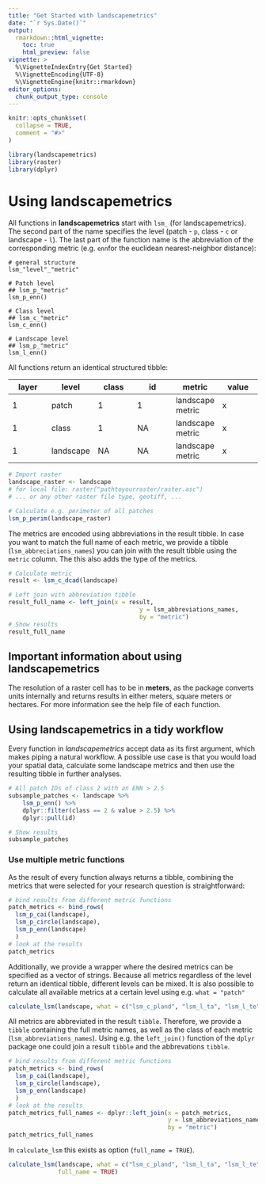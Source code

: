 ```yaml
---
title: "Get Started with landscapemetrics"
date: "`r Sys.Date()`"
output:
  rmarkdown::html_vignette:
    toc: true
    html_preview: false
vignette: >
  %\VignetteIndexEntry{Get Started}
  %\VignetteEncoding{UTF-8}
  %\VignetteEngine{knitr::rmarkdown}
editor_options: 
  chunk_output_type: console
---
```

```r
knitr::opts_chunk$set(
  collapse = TRUE,
  comment = "#>"
)
```

```r
library(landscapemetrics)
library(raster)
library(dplyr)
```

# Using **landscapemetrics**

All functions in **landscapemetrics** start with `lsm_` (for landscapemetrics). The second part of the name specifies the level (patch - `p`, class - `c` or landscape - `l`). The last part of the function name is the abbreviation of the corresponding metric (e.g. `enn`for the euclidean nearest-neighbor distance):

```
# general structure
lsm_"level"_"metric"

# Patch level
## lsm_p_"metric"
lsm_p_enn()

# Class level
## lsm_c_"metric"
lsm_c_enn()

# Landscape level
## lsm_p_"metric"
lsm_l_enn()
```

All functions return an identical structured tibble:

<p style="text-align:center;">

| layer  | level | class | id | metric | value
| ------------- | -------------  | ------------- | ------------- | ------------- | ------------- | 
| 1 | patch  | 1 | 1 | landscape metric | x |
| 1 | class  | 1 | NA | landscape metric | x |
| 1 | landscape  | NA | NA | landscape metric | x |

</p>

```r
# Import raster
landscape_raster <- landscape
# for local file: raster("pathtoyourraster/raster.asc")
# ... or any other raster file type, geotiff, ...

# Calculate e.g. perimeter of all patches
lsm_p_perim(landscape_raster)
```

The metrics are encoded using abbreviations in the result tibble. In case you want to match the full name of each metric, we provide a tibble (`lsm_abbreciations_names`) you can join with the result tibble using the `metric` column. The this also adds the type of the metrics.

```r
# Calculate metric
result <- lsm_c_dcad(landscape)

# Left join with abbreviation tibble
result_full_name <- left_join(x = result, 
                                     y = lsm_abbreviations_names, 
                                     by = "metric")
# Show results
result_full_name
```

## Important information about using **landscapemetrics**

The resolution of a raster cell has to be in **meters**, as the package converts units internally and returns results in either meters, square meters or hectares. For more information see the help file of each function.

## Using **landscapemetrics** in a tidy workflow

Every function in *landscapemetrics* accept data as its first argument, which makes piping a natural workflow. A possible use case is that you would load your spatial data, calculate some landscape metrics and then use the resulting tibble in further analyses.

```r
# All patch IDs of class 2 with an ENN > 2.5
subsample_patches <- landscape %>% 
    lsm_p_enn() %>%
    dplyr::filter(class == 2 & value > 2.5) %>%
    dplyr::pull(id)

# Show results
subsample_patches
``` 

### Use multiple metric functions

As the result of every function always returns a tibble, combining the metrics that were selected for your research question is straightforward:

```r
# bind results from different metric functions
patch_metrics <- bind_rows(
  lsm_p_cai(landscape),
  lsm_p_circle(landscape),
  lsm_p_enn(landscape)
  )
# look at the results
patch_metrics 
```

Additionally, we provide a wrapper where the desired metrics can be specified as a vector of strings. Because all metrics regardless of the level return an identical tibble, different levels can be mixed. It is also possible to calculate all available metrics at a certain level using e.g. `what = "patch"`

```r
calculate_lsm(landscape, what = c("lsm_c_pland", "lsm_l_ta", "lsm_l_te"))
```

All metrics are abbreviated in the result `tibble`. Therefore, we provide a `tibble` containing the full metric names, as well as the class of each metric (`lsm_abbreviations_names`). Using e.g. the `left_join()` function of the `dplyr` package one could join a result `tibble` and the abbrevations `tibble`.

```r

# bind results from different metric functions
patch_metrics <- bind_rows(
  lsm_p_cai(landscape),
  lsm_p_circle(landscape),
  lsm_p_enn(landscape)
  )
# look at the results
patch_metrics_full_names <- dplyr::left_join(x = patch_metrics,
                                             y = lsm_abbreviations_names, 
                                             by = "metric")
patch_metrics_full_names
```

In `calculate_lsm` this exists as option (`full_name = TRUE`).

```r
calculate_lsm(landscape, what = c("lsm_c_pland", "lsm_l_ta", "lsm_l_te"), 
              full_name = TRUE)

```
